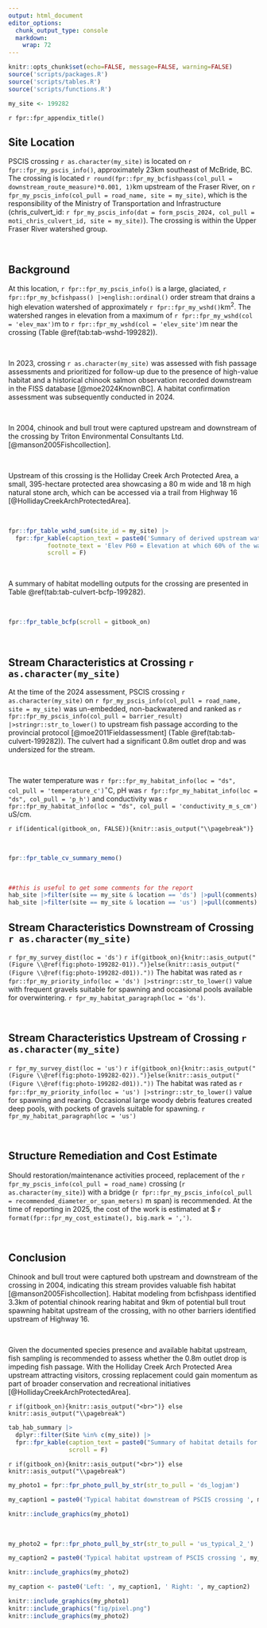 ```yaml
---
output: html_document
editor_options: 
  chunk_output_type: console
  markdown: 
    wrap: 72
---
```


```r
knitr::opts_chunk$set(echo=FALSE, message=FALSE, warning=FALSE)
source('scripts/packages.R')
source('scripts/tables.R')
source('scripts/functions.R')
```

```r
my_site <- 199282
```

`r fpr::fpr_appendix_title()`


## Site Location {.unnumbered}

PSCIS crossing `r as.character(my_site)` is located on `r fpr::fpr_my_pscis_info()`, approximately 23km southeast of McBride, BC. The crossing is located `r round(fpr::fpr_my_bcfishpass(col_pull = downstream_route_measure)*0.001, 1)`km upstream of the Fraser River, on `r fpr_my_pscis_info(col_pull = road_name, site = my_site)`, which is the responsibility of the Ministry of Transportation and Infrastructure (chris_culvert_id: `r fpr_my_pscis_info(dat = form_pscis_2024, col_pull = moti_chris_culvert_id, site = my_site)`). The crossing is within the Upper Fraser River watershed group. 

<br>

## Background {.unnumbered}

At this location, `r fpr::fpr_my_pscis_info()` is a large, glaciated,
`r fpr::fpr_my_bcfishpass() |>english::ordinal()` order stream that drains a high elevation watershed of approximately
`r fpr::fpr_my_wshd()`km^2^. The watershed ranges in elevation from
a maximum of `r fpr::fpr_my_wshd(col = 'elev_max')`m to
`r fpr::fpr_my_wshd(col = 'elev_site')`m near the crossing (Table
\@ref(tab:tab-wshd-199282)).

<br>

In 2023, crossing `r as.character(my_site)` was assessed with fish passage assessments and prioritized for follow-up due to the presence of high-value habitat and a historical chinook salmon observation recorded downstream in the FISS database [@moe2024KnownBC]. A habitat confirmation assessment was subsequently conducted in 2024.

<br>

In 2004, chinook and bull trout were captured upstream and downstream of the crossing by Triton Environmental Consultants Ltd. [@manson2005Fishcollection]. 

<br>

Upstream of this crossing is the Holliday Creek Arch Protected Area, a small, 395-hectare protected area showcasing a 80 m wide and 18 m high natural stone arch, which can be accessed via a trail from Highway 16 [@HollidayCreekArchProtectedArea]. 

<br>

```r
fpr::fpr_table_wshd_sum(site_id = my_site) |>
  fpr::fpr_kable(caption_text = paste0('Summary of derived upstream watershed statistics for PSCIS crossing ', my_site, '.'),
           footnote_text = 'Elev P60 = Elevation at which 60% of the watershed area is above',
           scroll = F)

```

<br>

A summary of habitat modelling outputs for the crossing are presented in Table
\@ref(tab:tab-culvert-bcfp-199282).

<br>

```r
fpr::fpr_table_bcfp(scroll = gitbook_on) 
```

<br>


## Stream Characteristics at Crossing `r as.character(my_site)` {.unnumbered}

At the time of the 2024 assessment, PSCIS crossing `r as.character(my_site)` on `r fpr_my_pscis_info(col_pull = road_name, site = my_site)` was un-embedded, non-backwatered and ranked as `r fpr::fpr_my_pscis_info(col_pull = barrier_result) |>stringr::str_to_lower()` to upstream fish passage according to the provincial protocol [@moe2011Fieldassessment] (Table \@ref(tab:tab-culvert-199282)). The culvert had a significant 0.8m outlet drop and was undersized for the stream. 

<br>

The water temperature was `r fpr::fpr_my_habitat_info(loc = "ds", col_pull = 'temperature_c')`$^\circ$C,
pH was `r fpr::fpr_my_habitat_info(loc = "ds", col_pull = 'p_h')` and
conductivity was `r fpr::fpr_my_habitat_info(loc = "ds", col_pull = 'conductivity_m_s_cm')` uS/cm.

`r if(identical(gitbook_on, FALSE)){knitr::asis_output("\\pagebreak")}`

<br>

```r
fpr::fpr_table_cv_summary_memo()

```


<br>

```r
##this is useful to get some comments for the report
hab_site |>filter(site == my_site & location == 'ds') |>pull(comments)
hab_site |>filter(site == my_site & location == 'us') |>pull(comments)

```


## Stream Characteristics Downstream of Crossing `r as.character(my_site)` {.unnumbered}

`r fpr_my_survey_dist(loc = 'ds')` `r if(gitbook_on){knitr::asis_output("(Figure \\@ref(fig:photo-199282-01)).")}else(knitr::asis_output("(Figure \\@ref(fig:photo-199282-d01))."))` The habitat was rated as `r fpr::fpr_my_priority_info(loc = 'ds') |>stringr::str_to_lower()` value with frequent gravels suitable for spawning and occasional pools available for overwintering.  `r fpr_my_habitat_paragraph(loc = 'ds')`. 

<br>

## Stream Characteristics Upstream of Crossing `r as.character(my_site)` {.unnumbered}

`r fpr_my_survey_dist(loc = 'us')` `r if(gitbook_on){knitr::asis_output("(Figure \\@ref(fig:photo-199282-02)).")}else(knitr::asis_output("(Figure \\@ref(fig:photo-199282-d01))."))` The habitat was rated as `r fpr::fpr_my_priority_info(loc = 'us') |>stringr::str_to_lower()` value for spawning and rearing. Occasional large woody debris features created deep pools, with pockets of gravels suitable for spawning. `r fpr_my_habitat_paragraph(loc = 'us')`

<br>
 
 

## Structure Remediation and Cost Estimate {.unnumbered}

Should restoration/maintenance activities proceed, replacement of the `r fpr_my_pscis_info(col_pull = road_name)` crossing (`r as.character(my_site)`) with a bridge (`r fpr::fpr_my_pscis_info(col_pull = recommended_diameter_or_span_meters)` m span) is recommended. At the time of reporting in 2025, the cost of the work is estimated at \$ `r format(fpr::fpr_my_cost_estimate(), big.mark = ',')`.

<br>


## Conclusion {.unnumbered}

Chinook and bull trout were captured both upstream and downstream of the crossing in 2004, indicating this stream provides valuable fish habitat [@manson2005Fishcollection]. Habitat modeling from bcfishpass identified 3.3km of potential chinook rearing habitat and 9km of potential bull trout spawning habitat upstream of the crossing, with no other barriers identified upstream of Highway 16.

<br>

Given the documented species presence and available habitat upstream, fish sampling is recommended to assess whether the 0.8m outlet drop is impeding fish passage. With the Holliday Creek Arch Protected Area upstream attracting visitors, crossing replacement could gain momentum as part of broader conservation and recreational initiatives [@HollidayCreekArchProtectedArea].


`r if(gitbook_on){knitr::asis_output("<br>")} else knitr::asis_output("\\pagebreak")`


```r
tab_hab_summary |>
  dplyr::filter(Site %in% c(my_site)) |> 
  fpr::fpr_kable(caption_text = paste0("Summary of habitat details for PSCIS crossing ", my_site, "."),
                 scroll = F) 

```

`r if(gitbook_on){knitr::asis_output("<br>")} else knitr::asis_output("\\pagebreak")`

```r
my_photo1 = fpr::fpr_photo_pull_by_str(str_to_pull = 'ds_logjam')

my_caption1 = paste0('Typical habitat downstream of PSCIS crossing ', my_site, '.')


```

```r
knitr::include_graphics(my_photo1)
```

<br>

```r
my_photo2 = fpr::fpr_photo_pull_by_str(str_to_pull = 'us_typical_2_')

my_caption2 = paste0('Typical habitat upstream of PSCIS crossing ', my_site, '.')


```

```r
knitr::include_graphics(my_photo2)
```

```r
my_caption <- paste0('Left: ', my_caption1, ' Right: ', my_caption2)

knitr::include_graphics(my_photo1)
knitr::include_graphics("fig/pixel.png")
knitr::include_graphics(my_photo2)
```
